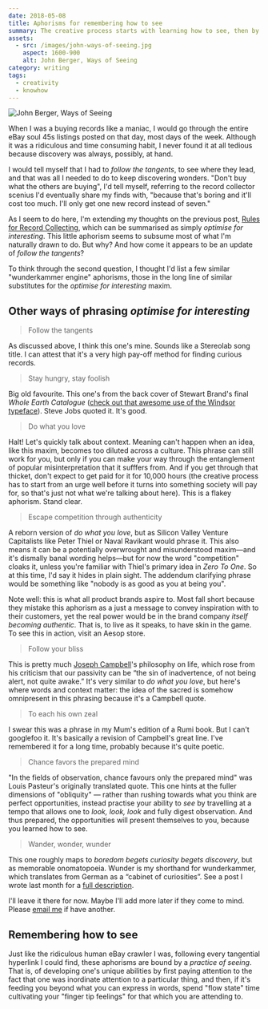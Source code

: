```yaml
---
date: 2018-05-08
title: Aphorisms for remembering how to see
summary: The creative process starts with learning how to see, then by collecting what you find. How do we remember our ways of seeing without losing the nuanced understanding we learned? Said another way, what are some variations of the "optimise for interesting" aphorism?
assets:
  - src: /images/john-ways-of-seeing.jpg
    aspect: 1600-900
    alt: John Berger, Ways of Seeing
category: writing
tags:
  - creativity
  - knowhow
---
```


<Img
  src="/images/john-ways-of-seeing.jpg"
  alt="John Berger, Ways of Seeing"
  aspect="1600-900"
/>

When I was a buying records like a maniac, I would go through the entire eBay soul 45s listings posted on that day, most days of the week. Although it was a ridiculous and time consuming habit, I never found it at all tedious because discovery was always, possibly, at hand.

I would tell myself that I had to _follow the tangents_, to see where they lead, and that was all I needed to do to keep discovering wonders. "Don't buy what the others are buying", I'd tell myself, referring to the record collector scenius I'd eventually share my finds with, "because that's boring and it'll cost too much. I'll only get one new record instead of seven."

As I seem to do here, I'm extending my thoughts on the previous post, [Rules for Record Collecting](/rules-for-record-collecting), which can be summarised as simply _optimise for interesting_. This little aphorism seems to subsume most of what I'm naturally drawn to do. But why? And how come it appears to be an update of _follow the tangents_?

To think through the second question, I thought I'd list a few similar "wunderkammer engine" aphorisms, those in the long line of similar substitutes for the _optimise for interesting_ maxim.

## Other ways of phrasing _optimise for interesting_

> Follow the tangents

As discussed above, I think this one's mine. Sounds like a Stereolab song title. I can attest that it's a very high pay-off method for finding curious records.

> Stay hungry, stay foolish

Big old favourite. This one's from the back cover of Stewart Brand's final _Whole Earth Catalogue_ ([check out that awesome use of the Windsor typeface](http://ailiangan.com/post/50201060795/the-origins-of-stay-hungry-stay-foolish)). Steve Jobs quoted it. It's good.

> Do what you love

Halt! Let's quickly talk about context. Meaning can't happen when an idea, like this maxim, becomes too diluted across a culture. This phrase can still work for you, but only if you can make your way through the entanglement of popular misinterpretation that it sufffers from. And if you get through that thicket, don't expect to get paid for it for 10,000 hours (the creative process has to start from an urge well before it turns into something society will pay for, so that's just not what we're talking about here). This is a flakey aphorism. Stand clear.

> Escape competition through authenticity

A reborn version of _do what you love_, but as Silicon Valley Venture Capitalists like Peter Thiel or Naval Ravikant would phrase it. This also means it can be a potentially overwrought and misunderstood maxim—and it's dismally banal wording helps—but for now the word "competition" cloaks it, unless you're familiar with Thiel's primary idea in _Zero To One_. So at this time, I'd say it hides in plain sight. The addendum clarifying phrase would be something like "nobody is as good as you at being you".

Note well: this is what all product brands aspire to. Most fall short because they mistake this aphorism as a just a message to convey inspiration with to their customers, yet the real power would be in the brand company _itself becoming authentic_. That is, to live as it speaks, to have skin in the game. To see this in action, visit an Aesop store.

> Follow your bliss

This is pretty much [Joseph Campbell](https://en.wikipedia.org/wiki/Joseph_Campbell)'s philosophy on life, which rose from his criticism that our passivity can be “the sin of inadvertence, of not being alert, not quite awake.” It's very similar to _do what you love_, but here's where words and context matter: the idea of the sacred is somehow omnipresent in this phrasing because it's a Campbell quote.

> To each his own zeal

I swear this was a phrase in my Mum's edition of a Rumi book. But I can't googlefoo it. It's basically a revision of Campbell's great line. I've remembered it for a long time, probably because it's quite poetic.

> Chance favors the prepared mind

"In the fields of observation, chance favours only the prepared mind" was Louis Pasteur's originally translated quote. This one hints at the fuller dimensions of "obliquity" — rather than rushing towards what you think are perfect opportunities, instead practise your ability to _see_ by travelling at a tempo that allows one to _look, look, look_ and fully digest observation. And thus prepared, the opportunities will present themselves to you, because you learned how to see.

> Wander, wonder, wunder

This one roughly maps to _boredom begets curiosity begets discovery_, but as memorable onomatopoeia. Wunder is my shorthand for wunderkammer, which translates from German as a “cabinet of curiosities”. See a post I wrote last month for a [full description](/wander-wonder-wunder).

I'll leave it there for now. Maybe I'll add more later if they come to mind. Please [email me](mailto:callum@callumflack.design) if have another.

## Remembering how to see

Just like the ridiculous human eBay crawler I was, following every tangential hyperlink I could find, these aphorisms are bound by a _practice of seeing_. That is, of developing one's unique abilities by first paying attention to the fact that one was inordinate attention to a particular thing, and then, if it's feeding you beyond what you can express in words, spend "flow state" time cultivating your "finger tip feelings" for that which you are attending to.
